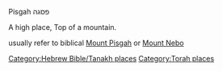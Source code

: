 
Pisgah &#1508;&#1505;&#1490;&#1492;

A high place, Top of a mountain.

usually refer to biblical [[Mount Pisgah (Bible)|Mount Pisgah]] or [[Mount Nebo]]

[[Category:Hebrew Bible/Tanakh places]]
[[Category:Torah places]]
